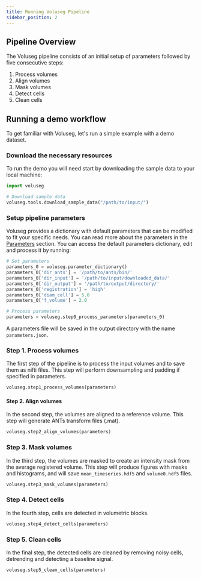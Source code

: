 ```yaml
---
title: Running Voluseg Pipeline
sidebar_position: 2
---
```



## Pipeline Overview
The Voluseg pipeline consists of an initial setup of parameters followed by five consecutive steps:

1. Process volumes
2. Align volumes
3. Mask volumes
4. Detect cells
5. Clean cells


## Running a demo workflow
To get familiar with Voluseg, let's run a simple example with a demo dataset.


### Download the necessary resources
To run the demo you will need start by downloading the sample data to your local machine:

```python
import voluseg

# Download sample data
voluseg.tools.download_sample_data("/path/to/input/")
```

### Setup pipeline parameters
Voluseg provides a dictionary with default parameters that can be modified to fit your specific needs. You can read more about the parameters in the [Parameters](/docs/getting_started/parameters) section. You can access the default parameters dictionary, edit and process it by running:

```python
# Set parameters
parameters_0 = voluseg.parameter_dictionary()
parameters_0['dir_ants'] = '/path/to/ants/bin/'
parameters_0['dir_input'] = '/path/to/input/downloaded_data/'
parameters_0['dir_output'] = '/path/to/output/directory/'
parameters_0['registration'] = 'high'
parameters_0['diam_cell'] = 5.0
parameters_0['f_volume'] = 2.0

# Process parameters
parameters = voluseg.step0_process_parameters(parameters_0)
```

A parameters file will be saved in the output directory with the name `parameters.json`.

### Step 1. Process volumes
The first step of the pipeline is to process the input volumes and to save them as nifti files. This step will perform downsampling and padding if specified in parameters.

```python
voluseg.step1_process_volumes(parameters)
```


#### Step 2. Align volumes
In the second step, the volumes are aligned to a reference volume. This step will generate ANTs transform files (.mat).

```python
voluseg.step2_align_volumes(parameters)
```

### Step 3. Mask volumes
In the third step, the volumes are masked to create an intensity mask from the average registered volume. This step will produce figures with masks and histograms, and will save `mean_timeseries.hdf5` and `volume0.hdf5` files.

```python
voluseg.step3_mask_volumes(parameters)
```

### Step 4. Detect cells
In the fourth step, cells are detected in volumetric blocks.

```python
voluseg.step4_detect_cells(parameters)
```

### Step 5. Clean cells
In the final step, the detected cells are cleaned by removing noisy cells, detrending and detecting a baseline signal.

```python
voluseg.step5_clean_cells(parameters)
```

